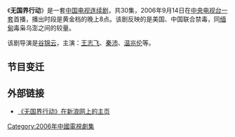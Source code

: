 《'''无国界行动'''》是一套[[中国|中国]][[电视连续剧|电视连续剧]]，共30集，2006年9月14日在[[中央电视台一套|中央电视台一套]]首播，播出时段是黄金档的晚上8点。该剧反映的是美国、中国联合禁毒，同[[缅甸|缅甸]]毒枭乌澎之间的较量。

该剧导演是[[谷锦云|谷锦云]]，主演：[[王志飞|王志飞]]、[[秦沛|秦沛]]、[[温兆伦|温兆伦]]等。

==节目变迁==
{{電視節目的變遷
|電視台 = {{flagicon|PRC}} [[中国中央电视台综合频道|中国中央电视台综合频道]]|播放檔次 = [[方圆剧场|方圆剧场]] 週一至週日 20:00~22:00
|節目名稱 = 无国界行动<br />（2006.9.14 - 2006.9.29）
|上一節目 = [[海之门|海之门]]<br />（2006.8.21 - 2006.9.13）
|下一節目 = [[乡村爱情|乡村爱情]]<br />（2006.9.30 - 2006.10.16）
}}

==外部链接==
* [http://ent.sina.com.cn/v/m/f/wgjxd/index.html 《无国界行动》在新浪网上的主页] {{Wayback|url=http://ent.sina.com.cn/v/m/f/wgjxd/index.html |date=20190613044746 }}

[[Category:2006年中國電視劇集|Category:2006年中國電視劇集]]